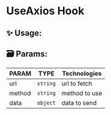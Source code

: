 # UseAxios Hook

## ✨ Usage:

## 🗃️ Params:

| PARAM  | TYPE     | Technologies  |
| ------ | -------- | ------------- |
| url    | `string` | url to fetch  |
| method | `string` | method to use |
| data   | `object` | data to send  |
